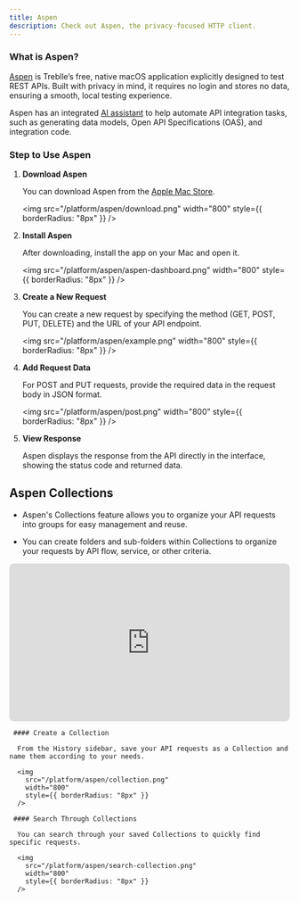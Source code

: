 ```yaml
---
title: Aspen
description: Check out Aspen, the privacy-focused HTTP client.
---
```


### What is Aspen?

[Aspen](https://treblle.com/product/aspen) is Treblle’s free, native macOS application explicitly designed to test REST APIs. Built with privacy in mind, it requires no login and stores no data, ensuring a smooth, local testing experience.

Aspen has an integrated [AI assistant](https://treblle.com/product/alfred-ai) to help automate API integration tasks, such as generating data models, Open API Specifications (OAS), and integration code.

### Step to Use Aspen

1. **Download Aspen**  
    
    You can download Aspen from the [Apple Mac Store](https://apps.apple.com/us/app/aspen-your-apis-best-friend/id6475777033).

   <img
     src="/platform/aspen/download.png"
     width="800"
     style={{ borderRadius: "8px" }}
   />

2. **Install Aspen**  
   
   After downloading, install the app on your Mac and open it.

   <img
     src="/platform/aspen/aspen-dashboard.png"
     width="800"
     style={{ borderRadius: "8px" }}
   />

3. **Create a New Request**  
   
   You can create a new request by specifying the method (GET, POST, PUT, DELETE) and the URL of your API endpoint.

   <img
     src="/platform/aspen/example.png"
     width="800"
     style={{ borderRadius: "8px" }}
   />

4. **Add Request Data**
   
   For POST and PUT requests, provide the required data in the request body in JSON format.

   <img
     src="/platform/aspen/post.png"
     width="800"
     style={{ borderRadius: "8px" }}
   />

5. **View Response**
   
   Aspen displays the response from the API directly in the interface, showing the status code and returned data.

## Aspen Collections

   - Aspen's Collections feature allows you to organize your API requests into groups for easy management and reuse.

   - You can create folders and sub-folders within Collections to organize your requests by API flow, service, or other criteria.
   
   <div style="position: relative; padding-bottom: 56.25%; height: 0; overflow: hidden; max-width: 800px;">
    <iframe 
     src="https://www.youtube.com/embed/ut0lI2Euxt8" 
     style="position: absolute; top: 0; left: 0; width: 100%; height: 100%; border-radius: 8px;"
     frameborder="0"
     allowfullscreen>
    </iframe>
   </div>

     #### Create a Collection

      From the History sidebar, save your API requests as a Collection and name them according to your needs.

      <img
        src="/platform/aspen/collection.png"
        width="800"
        style={{ borderRadius: "8px" }}
      />

     #### Search Through Collections

      You can search through your saved Collections to quickly find specific requests.

      <img
        src="/platform/aspen/search-collection.png"
        width="800"
        style={{ borderRadius: "8px" }}
      />
